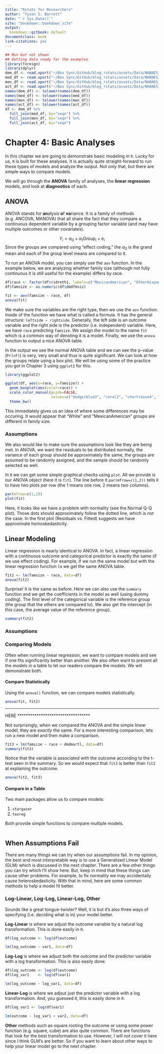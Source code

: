 ```yaml
---
title: "Rstats for Researchers"
author: "Tyson S. Barrett"
date: "`r Sys.Date()`"
site: "bookdown::bookdown_site"
output:
  bookdown::gitbook: default
documentclass: book
link-citations: yes
---
```


```r
## Run but not shown
## Getting data ready for the examples
library(foreign)
library(dplyr)
dem_df <- read.xport("~/Box Sync/GitHub/blog_rstats/assets/Data/NHANES_demographics_11.xpt")
med_df <- read.xport("~/Box Sync/GitHub/blog_rstats/assets/Data/NHANES_MedHeath_11.xpt")
men_df <- read.xport("~/Box Sync/GitHub/blog_rstats/assets/Data/NHANES_MentHealth_11.xpt")
act_df <- read.xport("~/Box Sync/GitHub/blog_rstats/assets/Data/NHANES_PhysActivity_11.xpt")
names(dem_df) <- tolower(names(dem_df))
names(med_df) <- tolower(names(med_df))
names(men_df) <- tolower(names(men_df))
names(act_df) <- tolower(names(act_df))
df <- dem_df %>%
  full_join(med_df, by="seqn") %>%
  full_join(men_df, by="seqn") %>%
  full_join(act_df, by="seqn")
```



# Chapter 4: Basic Analyses {-}

In this chapter we are going to demonstrate basic modeling in `R`. Lucky for us, `R` is built for these analyses. It is actually quite straight-forward to run these types of models and analyze the output. Not only that, but there are simple ways to compare models.

We will go through the **ANOVA** family of analyses, the **linear regression** models, and look at **diagnostics** of each.


## ANOVA {-}

ANOVA stands for **an**alysis **o**f **va**riance. It is a family of methods (e.g. ANCOVA, MANOVA) that all share the fact that they compare a continuous dependent variable by a grouping factor variable (and may have multiple outcomes or other covariates). 

$$
Y_i = \alpha_0 + \alpha_1 \text{Group}_i + e_i
$$
Since the groups are compared using "effect coding," the $\alpha_0$ is the grand mean and each of the group level means are compared to it.

To run an ANOVA model, you can simply use the `aov` function. In the example below, we are analyzing whether family size (although not fully continuous it is still useful for the example) differs by race.

```r
df$race <- factor(df$ridreth1, labels=c("MexicanAmerican", "OtherHispanic", "White", "Black", "Other"))
df$famsize <- as.numeric(df$dmdfmsiz)

fit <- aov(famsize ~ race, df)
anova(fit)
```

We make sure the variables are the right type, then we use the `aov` function. Inside of the function we have what is called a formula. It has the general structure: `leftside ~ rightside`. Generally, the left side is an outcome variable and the right side is the predictor (i.e. independent) variable. Here, we have `race` predicting `famsize`. We assign the model to the name `fit` which is a common way of denoting it is a model. Finally, we use the `anova` function to output a nice ANOVA table. 

In the output we see the normal ANOVA table and we can see the p-value (`Pr(>F)`) is very, very small and thus is quite significant. We can look at how the groups relate using a box plot. We will be using some of the practice you got in Chapter 3 using `ggplot2` for this.

```r
library(ggplot2)

ggplot(df, aes(x=race, y=famsize)) +
  geom_boxplot(aes(color=race)) +
  scale_color_manual(guide=FALSE, 
                     values=c("dodgerblue3", "coral2", "chartreuse4", "darkorchid", "firebrick2")) +
  theme_bw()
```

This immediately gives us an idea of where some differences may be occuring. It would appear that "White" and "MexicanAmerican" groups are different in family size.

### Assumptions {-}

We also would like to make sure the assumptions look like they are being met. In ANOVA, we want the residuals to be distributed normally, the variance of each group should be approximately the same, the groups are assumed to be randomly assigned, and the sample should be randomly selected as well. 

In `R` we can get some simple graphical checks using `plot`. All we provide is our ANOVA object (here it is `fit`). The line before it `par(mfrow=c(1,2))` tells `R` to have two plots per row (the 1 means one row, 2 means two columns).

```r
par(mfrow=c(1,2))
plot(fit)
```

Here, it looks like we have a problem with normality (see the Normal Q-Q plot). Those dots should approximately follow the dotted line, which is not the case. In the first plot (Residuals vs. Fitted) suggests we have approximate homoskedasticity.


## Linear Modeling {-}

Linear regression is nearly identical to ANOVA. In fact, a linear regression with a continuous outcome and categorical predictor is exactly the same (if we use effect coding). For example, if we run the same model but with the linear regression function `lm` we get the same ANOVA table.

```r
fit2 <- lm(famsize ~ race, data=df)
anova(fit2)
```

Surprise! It is the same as before. Here we can also use the `summary` function and we get the coefficients in the model as well (using dummy coding). The first level of the categorical variable is the reference group (the group that the others are compared to). We also get the intercept (in this case, the average value of the reference group).

```r
summary(fit2)
```


### Assumptions {-}





### Comparing Models {-}

Often when running linear regression, we want to compare models and see if one fits significantly better than another. We also often want to present all the models in a table to let our readers compare the models. We will demonstrate both.

#### Compare Statistically {-}

Using the `anova()` function, we can compare models statistically.

```r
anova(fit, fit2)
```


**********************************
HERE
**********************************

Not surprisingly, when we compared the ANOVA and the simple linear model, they are *exactly* the same. For a more interesting comparison, lets run a new model and then make a comparison.

```r
fit3 = lm(famsize ~ race + dmdmartl, data=df)
summary(fit3)
```

Notice that the variable is associated with the outcome according to the t-test seen in the summary. So we would expect that `fit3` is better than `fit2` at explaining the outcome.

```r
anova(fit2, fit3)
```



#### Compare in a Table {-}

Two main packages allow us to compare models:

1. `stargazer`
2. `texreg`

Both provide simple functions to compare multiple models.

```r

```







## When Assumptions Fail {-}

There are many things we can try when our assumptions fail. In my opinion, the best and most interpretable way is to use a Generalized Linear Model (GLM) which is discussed in the next chapter. There are a few other things you can try which I'll show here. But, keep in mind that these things can cause other problems. For example, to fix normality we may accidentally cause heteroskedasticity. With that in mind, here are some common methods to help a model fit better.

### Log-Linear, Log-Log, Linear-Log, Other {-}

Sounds like a great tongue-twister? Well, it is but it's also three ways of specifying (i.e. deciding what is in) your model better.

**Log-Linear** is where we adjust the outcome variable by a natural log transformation. This is done easily in `R`:

```r
df$log_outcome <- log(df$outcome)

lm(log_outcome ~ var1, data=df)
```

**Log-Log** is where we adjust both the outcome and the predictor variable with a log transformation. This is also easily done:

```r
df$log_outcome <- log(df$outcome)
df$log_var1    <- log(df$var1)

lm(log_outcome ~ log_var1, data=df)
```


**Linear-Log** is where we adjsut just the predictor variable with a log transformation. And, you guessed it, this is easily done in `R`:

```r
df$log_var1 <- log(df$var1)

lm(outcome ~ log_var1 + var2, data=df)
```

**Other** methods such as square rooting the outcome or using some power function (e.g. square, cube) are also quite common. There are functions that look for the best transformation to use. However, I will not cover it here since I think GLM's are better. So if you want to learn about other ways to help your linear model go to the next chapter.





